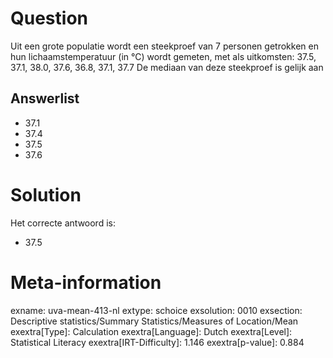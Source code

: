 Question
========

Uit een grote populatie wordt een steekproef van 7 personen getrokken en
hun lichaamstemperatuur (in °C) wordt gemeten, met als uitkomsten: 37.5,
37.1, 38.0, 37.6, 36.8, 37.1, 37.7 De mediaan van deze steekproef is
gelijk aan

Answerlist
----------

* 37.1
* 37.4
* 37.5
* 37.6

Solution
========

Het correcte antwoord is: 

* 37.5

Meta-information
================
exname: uva-mean-413-nl
extype: schoice
exsolution: 0010
exsection: Descriptive statistics/Summary Statistics/Measures of Location/Mean
exextra[Type]: Calculation
exextra[Language]: Dutch
exextra[Level]: Statistical Literacy
exextra[IRT-Difficulty]: 1.146
exextra[p-value]: 0.884
